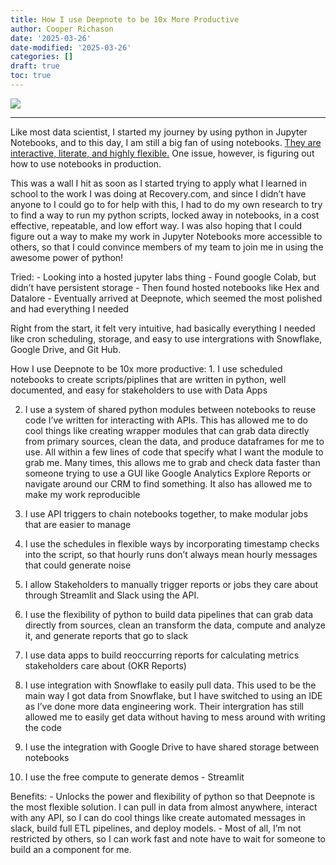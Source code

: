 ```yaml
---
title: How I use Deepnote to be 10x More Productive
author: Cooper Richason
date: '2025-03-26'
date-modified: '2025-03-26'
categories: []
draft: true
toc: true
---
```


![](default_header.png)

------------------------------------------------------------------------

Like most data scientist, I started my journey by using python in Jupyter Notebooks, and to this day, I am still a big fan of using notebooks. [They are interactive, literate, and highly flexible.](https://www.youtube.com/watch?v=9Q6sLbz37gk) One issue, however, is figuring out how to use notebooks in production. 

This was a wall I hit as soon as I started trying to apply what I learned in school to the work I was doing at Recovery.com, and since I didn't have anyone to I could go to for help with this, I had to do my own research to try to find a way to run my python scripts, locked away in notebooks, in a cost effective, repeatable, and low effort way. I was also hoping that I could figure out a way to make my work in Jupyter Notebooks more accessible to others, so that I could convince members of my team to join me in using the awesome power of python!

Tried:
- Looking into a hosted jupyter labs thing
- Found google Colab, but didn't have persistent storage
- Then found hosted notebooks like Hex and Datalore
- Eventually arrived at Deepnote, which seemed the most polished and had everything I needed

Right from the start, it felt very intuitive, had basically everything I needed like cron scheduling, storage, and easy to use intergrations with Snowflake, Google Drive, and Git Hub.

How I use Deepnote to be 10x more productive:
1. I use scheduled notebooks to create scripts/piplines that are written in python, well documented, and easy for stakeholders to use with Data Apps

2. I use a system of shared python modules between notebooks to reuse code I've written for interacting with APIs. This has allowed me to do cool things like creating wrapper modules that can grab data directly from primary sources, clean the data, and produce dataframes for me to use. All within a few lines of code that specify what I want the module to grab me. Many times, this allows me to grab and check data faster than someone trying to use a GUI like Google Analytics Explore Reports or navigate around our CRM to find something. It also has allowed me to make my work reproducible  

3. I use API triggers to chain notebooks together, to make modular jobs that are easier to manage

4. I use the schedules in flexible ways by incorporating timestamp checks into the script, so that hourly runs don't always mean hourly messages that could generate noise

5. I allow Stakeholders to manually trigger reports or jobs they care about through Streamlit and Slack using the API.

4. I use the flexibility of python to build data pipelines that can grab data directly from sources, clean an transform the data, compute and analyze it, and generate reports that go to slack

5. I use data apps to build reoccurring reports for calculating metrics stakeholders care about (OKR Reports)

6. I use integration with Snowflake to easily pull data. This used to be the main way I got data from Snowflake, but I have switched to using an IDE as I've done more data engineering work. Their intergration has still allowed me to easily get data without having to mess around with writing the code

8. I use the integration with Google Drive to have shared storage between notebooks

7. I use the free compute to generate demos - Streamlit


Benefits:
- Unlocks the power and flexibility of python so that Deepnote is the most flexible solution. I can pull in data from almost anywhere, interact with any API, so I can do cool things like create automated messages in slack, build full ETL pipelines, and deploy models.
- Most of all, I'm not restricted by others, so I can work fast and note have to wait for someone to build an a component for me.
